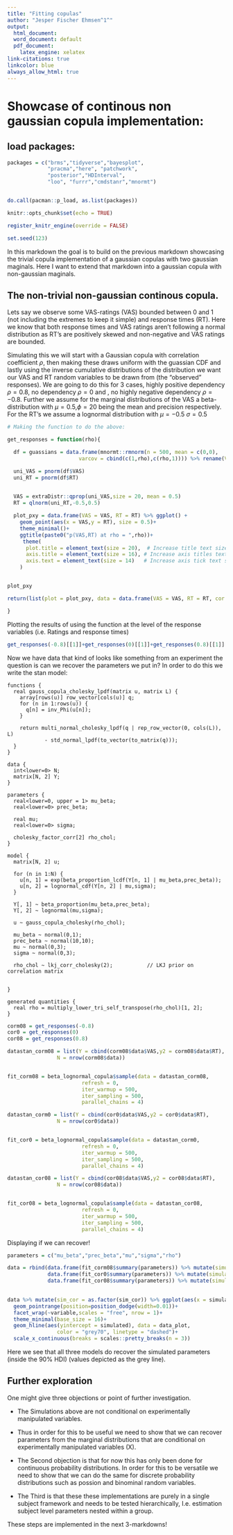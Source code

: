 ```yaml
---
title: "Fitting copulas"
author: "Jesper Fischer Ehmsen^1^"
output:
  html_document:
  word_document: default
  pdf_document:
    latex_engine: xelatex
link-citations: true
linkcolor: blue
always_allow_html: true
---
```


# Showcase of continous non gaussian copula implementation:

## load packages:
```r
packages = c("brms","tidyverse","bayesplot",
             "pracma","here", "patchwork",
             "posterior","HDInterval",
             "loo", "furrr","cmdstanr","mnormt")


do.call(pacman::p_load, as.list(packages))

knitr::opts_chunk$set(echo = TRUE)

register_knitr_engine(override = FALSE)

set.seed(123)
```

In this markdown the goal is to build on the previous markdown showcasing the trivial copula implementation of a gaussian copulas with two gaussian maginals. Here I want to extend that markdown into a gaussian copula with non-gaussian maginals.


## The non-trivial non-gaussian continous copula.

Lets say we observe some VAS-ratings (VAS) bounded between 0 and 1 (not including the extremes to keep it simple) and response times (RT). Here we know that both response times and VAS ratings aren't following a normal distribution as RT's are positively skewed and non-negative and VAS ratings are bounded. 

Simulating this we will start with a Gaussian copula with correlation coefficient $\rho$, then making these draws uniform with the guassian CDF and lastly using the inverse cumulative distributions of the distribution we want our VAS and RT random variables to be drawn from (the "observed" responses). 
We are going to do this for 3 cases, highly positive dependency $\rho = 0.8$, no dependency $\rho = 0$ and , no highly negative dependency $\rho = -0.8$. Further we assume for the marginal distributions of the VAS a beta-distribution with $\mu = 0.5$,$\phi = 20$ being the mean and precision respectively. 
For the RT's we assume a lognormal distribution with $\mu = -0.5$ $\sigma = 0.5$


```r
# Making the function to do the above:

get_responses = function(rho){

  df = guassians = data.frame(mnormt::rmnorm(n = 500, mean = c(0,0),
                       varcov = cbind(c(1,rho),c(rho,1)))) %>% rename(VAS = X1, RT = X2)

  uni_VAS = pnorm(df$VAS)
  uni_RT = pnorm(df$RT)

  
  VAS = extraDistr::qprop(uni_VAS,size = 20, mean = 0.5)
  RT = qlnorm(uni_RT,-0.5,0.5)

  plot_pxy = data.frame(VAS = VAS, RT = RT) %>% ggplot() + 
    geom_point(aes(x = VAS,y = RT), size = 0.5)+
    theme_minimal()+
    ggtitle(paste0("p(VAS,RT) at rho = ",rho))+
     theme(
      plot.title = element_text(size = 20),  # Increase title text size
      axis.title = element_text(size = 16), # Increase axis titles text size
      axis.text = element_text(size = 14)   # Increase axis tick text size
    )


plot_pxy

return(list(plot = plot_pxy, data = data.frame(VAS = VAS, RT = RT, cor = rho)))

}

```


Plotting the results of using the function at the level of the response variables (i.e. Ratings and response times)

```r
get_responses(-0.8)[[1]]+get_responses(0)[[1]]+get_responses(0.8)[[1]]
```

Now we have data that kind of looks like something from an experiment the question is can we recover the parameters we put in? 
In order to do this we write the stan model:


```cmdstan
functions {
  real gauss_copula_cholesky_lpdf(matrix u, matrix L) {
    array[rows(u)] row_vector[cols(u)] q;
    for (n in 1:rows(u)) {
      q[n] = inv_Phi(u[n]);
    }

    return multi_normal_cholesky_lpdf(q | rep_row_vector(0, cols(L)), L)
            - std_normal_lpdf(to_vector(to_matrix(q)));
  }
}

data {
  int<lower=0> N;
  matrix[N, 2] Y;
}

parameters {
  real<lower=0, upper = 1> mu_beta;
  real<lower=0> prec_beta;
  
  real mu;
  real<lower=0> sigma;
  
  cholesky_factor_corr[2] rho_chol;
}

model {
  matrix[N, 2] u;

  for (n in 1:N) {
    u[n, 1] = exp(beta_proportion_lcdf(Y[n, 1] | mu_beta,prec_beta));
    u[n, 2] = lognormal_cdf(Y[n, 2] | mu,sigma);
  }

  Y[, 1] ~ beta_proportion(mu_beta,prec_beta);
  Y[, 2] ~ lognormal(mu,sigma);

  u ~ gauss_copula_cholesky(rho_chol);
  
  mu_beta ~ normal(0,1);
  prec_beta ~ normal(10,10);
  mu ~ normal(0,3);
  sigma ~ normal(0,3);
  
  rho_chol ~ lkj_corr_cholesky(2);           // LKJ prior on correlation matrix

  
}

generated quantities {
  real rho = multiply_lower_tri_self_transpose(rho_chol)[1, 2];
}
```


```r
corm08 = get_responses(-0.8)
cor0 = get_responses(0)
cor08 = get_responses(0.8)

datastan_corm08 = list(Y = cbind(corm08$data$VAS,y2 = corm08$data$RT),
                N = nrow(corm08$data))


fit_corm08 = beta_lognormal_copula$sample(data = datastan_corm08,
                        refresh = 0,
                        iter_warmup = 500,
                        iter_sampling = 500,
                        parallel_chains = 4)

datastan_corm0 = list(Y = cbind(cor0$data$VAS,y2 = cor0$data$RT),
                N = nrow(cor0$data))


fit_cor0 = beta_lognormal_copula$sample(data = datastan_corm0,
                        refresh = 0,
                        iter_warmup = 500,
                        iter_sampling = 500,
                        parallel_chains = 4)

datastan_cor08 = list(Y = cbind(cor08$data$VAS,y2 = cor08$data$RT),
                N = nrow(cor08$data))


fit_cor08 = beta_lognormal_copula$sample(data = datastan_cor08,
                        refresh = 0,
                        iter_warmup = 500,
                        iter_sampling = 500,
                        parallel_chains = 4)


```

Displaying if we can recover!

```r
parameters = c("mu_beta","prec_beta","mu","sigma","rho")

data = rbind(data.frame(fit_corm08$summary(parameters)) %>% mutate(simulated = c(0.5,20,-0.5,0.5,-0.8), sim_cor = -0.8),
             data.frame(fit_cor0$summary(parameters)) %>% mutate(simulated = c(0.5,20,-0.5,0.5,0), sim_cor = 0),
             data.frame(fit_cor08$summary(parameters)) %>% mutate(simulated = c(0.5,20,-0.5,0.5,0.8), sim_cor = 0.8))
      

data %>% mutate(sim_cor = as.factor(sim_cor)) %>% ggplot(aes(x = simulated, y = mean, ymin = q5, ymax = q95, col = sim_cor))+
  geom_pointrange(position=position_dodge(width=0.01))+
  facet_wrap(~variable,scales = "free", nrow = 1)+
  theme_minimal(base_size = 16)+
  geom_hline(aes(yintercept = simulated), data = data_plot,
                color = "grey70", linetype = "dashed")+
  scale_x_continuous(breaks = scales::pretty_breaks(n = 3))
```

Here we see that all three models do recover the simulated parameters (inside the 90% HDI) (values depicted as the grey line).

## Further exploration

One might give three objections or point of further investigation. 

- The Simulations above are not conditional on experimentally manipulated variables. 
* Thus in order for this to be useful we need to show that we can recover parameters from the marginal distributions that are conditional on experimentally manipulated variables (X). 

- The Second objection is that for now this has only been done for continuous probability distributions. In order for this to be versatile we need to show that we can do the same for discrete probability distributions such as possion and binominal random variables.

- The Third is that these these implementations are purely in a single subject framework and needs to be tested hierarchically, I.e. estimation subject level parameters nested within a group. 

These steps are implemented in the next 3-markdowns!

